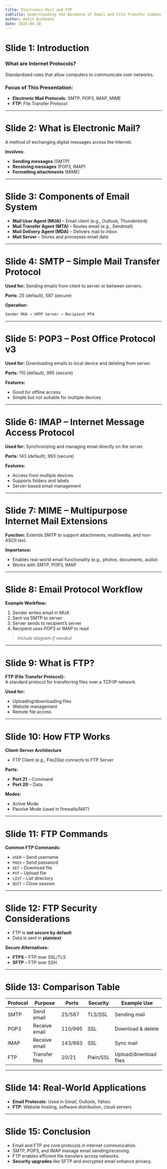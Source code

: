 ```yaml
---
title: Electronic Mail and FTP
subtitle: Understanding the Backbone of Email and File Transfer Communication
author: Ankit Kushwaha
date: 2025-04-30
---
```


# Slide 1: Introduction

### What are Internet Protocols?

Standardized rules that allow computers to communicate over networks.

### Focus of This Presentation:

- **Electronic Mail Protocols**: SMTP, POP3, IMAP, MIME  
- **FTP**: File Transfer Protocol

---

# Slide 2: What is Electronic Mail?

A method of exchanging digital messages across the Internet.

**Involves:**

- **Sending messages** (SMTP)  
- **Receiving messages** (POP3, IMAP)  
- **Formatting attachments** (MIME)

---

# Slide 3: Components of Email System

- **Mail User Agent (MUA)** – Email client (e.g., Outlook, Thunderbird)  
- **Mail Transfer Agent (MTA)** – Routes email (e.g., Sendmail)  
- **Mail Delivery Agent (MDA)** – Delivers mail to inbox  
- **Mail Server** – Stores and processes email data

---

# Slide 4: SMTP – Simple Mail Transfer Protocol

**Used for:** Sending emails from client to server or between servers.

**Ports:** 25 (default), 587 (secure)

**Operation:**

```bash
Sender MUA → SMTP Server → Recipient MTA
```
---

# Slide 5: POP3 – Post Office Protocol v3

**Used for:** Downloading emails to local device and deleting from server.

**Ports:** 110 (default), 995 (secure)

**Features:**

- Good for offline access  
- Simple but not suitable for multiple devices

---

# Slide 6: IMAP – Internet Message Access Protocol

**Used for:** Synchronizing and managing email directly on the server.

**Ports:** 143 (default), 993 (secure)

**Features:**

- Access from multiple devices  
- Supports folders and labels  
- Server-based email management

---

# Slide 7: MIME – Multipurpose Internet Mail Extensions

**Function:** Extends SMTP to support attachments, multimedia, and non-ASCII text.

**Importance:**

- Enables real-world email functionality (e.g., photos, documents, audio)  
- Works with SMTP, POP3, IMAP

---

# Slide 8: Email Protocol Workflow

**Example Workflow:**

1. Sender writes email in MUA  
2. Sent via SMTP to server  
3. Server sends to recipient’s server  
4. Recipient uses POP3 or IMAP to read

> _Include diagram if needed_

---

# Slide 9: What is FTP?

**FTP (File Transfer Protocol):**  
A standard protocol for transferring files over a TCP/IP network.

**Used for:**

- Uploading/downloading files  
- Website management  
- Remote file access

---

# Slide 10: How FTP Works

**Client-Server Architecture**

- FTP Client (e.g., FileZilla) connects to FTP Server

**Ports:**

- **Port 21** – Command  
- **Port 20** – Data

**Modes:**

- Active Mode  
- Passive Mode (used in firewalls/NAT)

---

# Slide 11: FTP Commands

**Common FTP Commands:**

- `USER` – Send username  
- `PASS` – Send password  
- `GET` – Download file  
- `PUT` – Upload file  
- `LIST` – List directory  
- `QUIT` – Close session

---

# Slide 12: FTP Security Considerations

- FTP is **not secure by default**  
- Data is sent in **plaintext**

**Secure Alternatives:**

- **FTPS** – FTP over SSL/TLS  
- **SFTP** – FTP over SSH

---

# Slide 13: Comparison Table

| Protocol | Purpose       | Ports   | Security   | Example Use          |
|----------|---------------|---------|------------|----------------------|
| SMTP     | Send email    | 25/587  | TLS/SSL    | Sending mail         |
| POP3     | Receive email | 110/995 | SSL        | Download & delete    |
| IMAP     | Receive email | 143/993 | SSL        | Sync mail            |
| FTP      | Transfer files| 20/21   | Plain/SSL  | Upload/download files|

---

# Slide 14: Real-World Applications

- **Email Protocols:** Used in Gmail, Outlook, Yahoo  
- **FTP:** Website hosting, software distribution, cloud servers

---

# Slide 15: Conclusion

- Email and FTP are core protocols in internet communication.  
- SMTP, POP3, and IMAP manage email sending/receiving.  
- FTP enables efficient file transfers across networks.  
- **Security upgrades** like SFTP and encrypted email enhance privacy.

